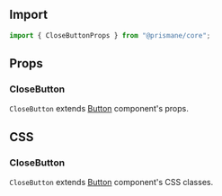 ## Import

```js
import { CloseButtonProps } from "@prismane/core";
```

## Props

### CloseButton

`CloseButton` extends [Button](/docs/components-api/button-api) component's props.

## CSS

### CloseButton

`CloseButton` extends [Button](/docs/components-api/button-api) component's CSS classes.
